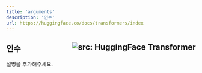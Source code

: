 ```yaml
---
title: 'arguments'
description: '인수'
url: https://huggingface.co/docs/transformers/index
---
```


인수 <a href="https://huggingface.co/docs/transformers/index" target="_blank" ><img style=float:right loading="lazy" alt="src: HuggingFace Transformer" src="https://img.shields.io/badge/문서-Huggingface_Transformer-blue"></a>
---
설명을 추가해주세요.
